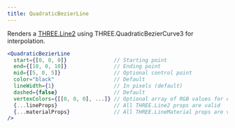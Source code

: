 ```yaml
---
title: QuadraticBezierLine
---
```


Renders a [THREE.Line2](https://threejs.org/docs/#api/en/objects/Line) using THREE.QuadraticBezierCurve3 for interpolation.

```jsx
<QuadraticBezierLine
  start={[0, 0, 0]}               // Starting point
  end={[10, 0, 10]}               // Ending point
  mid={[5, 0, 5]}                 // Optional control point
  color="black"                   // Default
  lineWidth={1}                   // In pixels (default)
  dashed={false}                  // Default
  vertexColors={[[0, 0, 0], ...]} // Optional array of RGB values for each point
  {...lineProps}                  // All THREE.Line2 props are valid
  {...materialProps}              // All THREE.LineMaterial props are valid
/>
```

<StoryBookLink link="abstractions-line--quadratic-bezier" />

<StoryBookEmbed id="abstractions-line--quadratic-bezier" />
